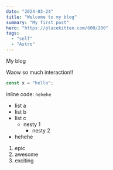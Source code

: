 ```yaml
---
date: "2024-03-24"
title: "Welcome to my blog"
summary: "My first post"
hero: "https://placekitten.com/600/200"
tags:
  - "self"
  - "Astro"
---
```



My blog

<SolidComponent client:load />

Waow so much interaction!!

```js
const x = "hello";
```

inline code: `hehehe`

- list a
- list b
- list c
  - nesty 1
    - nesty 2
- hehehe

1. epic
2. awesome
3. exciting
